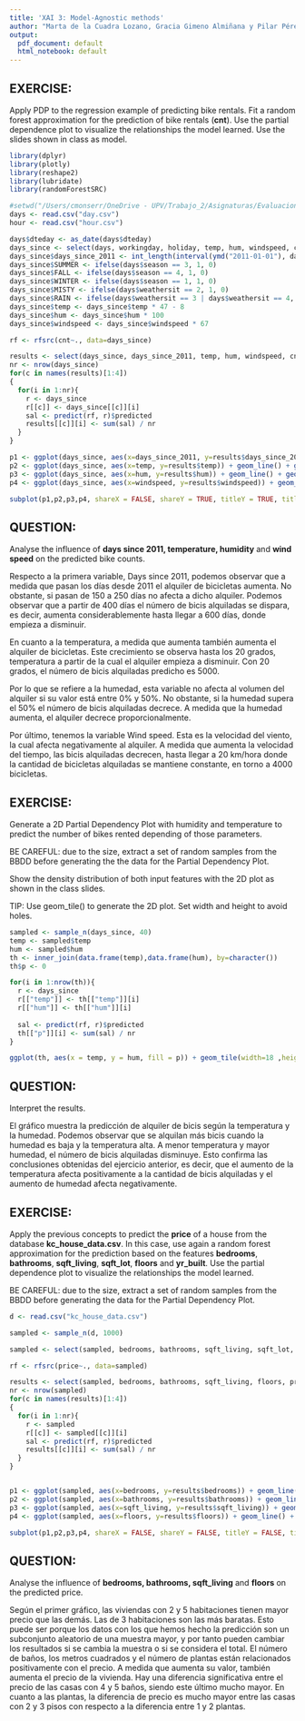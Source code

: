 ```yaml
---
title: 'XAI 3: Model-Agnostic methods'
author: "Marta de la Cuadra Lozano, Gracia Gimeno Almiñana y Pilar Pérez Argilés"
output:
  pdf_document: default
  html_notebook: default
---
```


## EXERCISE:

Apply PDP to the regression example of predicting bike rentals. Fit a random forest approximation for the prediction of bike rentals (**cnt**). Use the partial dependence plot to visualize the relationships the model learned. Use the slides shown in class as model.  


```r
library(dplyr)
library(plotly)
library(reshape2)
library(lubridate)
library(randomForestSRC)

#setwd("/Users/cmonserr/OneDrive - UPV/Trabajo_2/Asignaturas/Evaluacion de modelos/Practicas/Practica 3/Bike-Sharing-Dataset")
days <- read.csv("day.csv")
hour <- read.csv("hour.csv")

days$dteday <- as_date(days$dteday)
days_since <- select(days, workingday, holiday, temp, hum, windspeed, cnt)
days_since$days_since_2011 <- int_length(interval(ymd("2011-01-01"), days$dteday)) / (3600*24)
days_since$SUMMER <- ifelse(days$season == 3, 1, 0)
days_since$FALL <- ifelse(days$season == 4, 1, 0)
days_since$WINTER <- ifelse(days$season == 1, 1, 0)
days_since$MISTY <- ifelse(days$weathersit == 2, 1, 0)
days_since$RAIN <- ifelse(days$weathersit == 3 | days$weathersit == 4, 1, 0)
days_since$temp <- days_since$temp * 47 - 8
days_since$hum <- days_since$hum * 100
days_since$windspeed <- days_since$windspeed * 67

rf <- rfsrc(cnt~., data=days_since)

results <- select(days_since, days_since_2011, temp, hum, windspeed, cnt)
nr <- nrow(days_since)
for(c in names(results)[1:4])
{
  for(i in 1:nr){
    r <- days_since
    r[[c]] <- days_since[[c]][i]
    sal <- predict(rf, r)$predicted
    results[[c]][i] <- sum(sal) / nr
  }
}


```
```r
p1 <- ggplot(days_since, aes(x=days_since_2011, y=results$days_since_2011)) + geom_line() + geom_rug(sides="b") + ylim(0,6000) + xlab("Days since 2011") + ylab("Prediction")
p2 <- ggplot(days_since, aes(x=temp, y=results$temp)) + geom_line() + geom_rug(sides="b") + ylim(0,6000) + theme(axis.text.y = element_blank()) + xlab("Temperature")
p3 <- ggplot(days_since, aes(x=hum, y=results$hum)) + geom_line() + geom_rug(sides="b") + ylim(0,6000) + theme(axis.text.y = element_blank()) + xlab("Humidity")
p4 <- ggplot(days_since, aes(x=windspeed, y=results$windspeed)) + geom_line() + geom_rug(sides="b") + ylim(0,6000) + theme(axis.text.y = element_blank()) + xlab("Wind speed")

subplot(p1,p2,p3,p4, shareX = FALSE, shareY = TRUE, titleY = TRUE, titleX = TRUE)
```

## QUESTION:

Analyse the influence of **days since 2011, temperature, humidity** and **wind speed** on the predicted bike counts.

Respecto a la primera variable, Days since 2011, podemos observar que a medida que pasan los días desde 2011 el alquiler de bicicletas aumenta. No obstante, si pasan de 150 a 250 días no afecta a dicho alquiler. Podemos observar que a partir de 400 días el número de bicis alquiladas se dispara, es decir, aumenta considerablemente hasta llegar a 600 días, donde empieza a disminuir.

En cuanto a la temperatura, a medida que aumenta también aumenta el alquiler de bicicletas. Este crecimiento se observa hasta los 20 grados, temperatura a partir de la cual el alquiler empieza a disminuir. Con 20 grados, el número de bicis alquiladas predicho es 5000.

Por lo que se refiere a la humedad, esta variable no afecta al volumen del alquiler si su valor está entre 0% y 50%. No obstante, si la humedad supera el 50% el número de bicis alquiladas decrece. A medida que la humedad aumenta, el alquiler decrece proporcionalmente.

Por último, tenemos la variable Wind speed. Esta es la velocidad del viento, la cual afecta negativamente al alquiler. A medida que aumenta la velocidad del tiempo, las bicis alquiladas decrecen, hasta llegar a 20 km/hora donde la cantidad de bicicletas alquiladas se mantiene constante, en torno a 4000 bicicletas.




## EXERCISE:

Generate a 2D Partial Dependency Plot with humidity and temperature to predict the number of bikes rented depending of those parameters.

BE CAREFUL: due to the size, extract a set of random samples from the BBDD before generating the the data for the Partial Dependency Plot. 

Show the density distribution of both input features with the 2D plot as shown in the class slides. 

TIP: Use geom_tile() to generate the 2D plot. Set width and height to avoid holes. 


```r

sampled <- sample_n(days_since, 40)
temp <- sampled$temp
hum <- sampled$hum
th <- inner_join(data.frame(temp),data.frame(hum), by=character())
th$p <- 0

for(i in 1:nrow(th)){
  r <- days_since
  r[["temp"]] <- th[["temp"]][i]
  r[["hum"]] <- th[["hum"]][i]
  
  sal <- predict(rf, r)$predicted
  th[["p"]][i] <- sum(sal) / nr
}

ggplot(th, aes(x = temp, y = hum, fill = p)) + geom_tile(width=18 ,height=15) + geom_rug()

```

## QUESTION:

Interpret the results.

El gráfico muestra la predicción de alquiler de bicis según la temperatura y la humedad. Podemos observar que se alquilan más bicis cuando la humedad es baja y la temperatura alta. A menor temperatura y mayor humedad, el número de bicis alquiladas disminuye. Esto confirma las conclusiones obtenidas del ejercicio anterior, es decir, que el aumento de la temperatura afecta positivamente a la cantidad de bicis alquiladas y el aumento de humedad afecta negativamente.


## EXERCISE:

Apply the previous concepts to predict the **price** of a house from the database **kc_house_data.csv**. In this case, use again a random forest approximation for the prediction based on the features **bedrooms**, **bathrooms**, **sqft_living**, **sqft_lot**, **floors** and **yr_built**. 
Use the partial dependence plot to visualize the relationships the model learned.

BE CAREFUL: due to the size, extract a set of random samples from the BBDD before generating the data for the Partial Dependency Plot. 


```r

d <- read.csv("kc_house_data.csv")

sampled <- sample_n(d, 1000)

sampled <- select(sampled, bedrooms, bathrooms, sqft_living, sqft_lot, floors, yr_built, price)

rf <- rfsrc(price~., data=sampled)

results <- select(sampled, bedrooms, bathrooms, sqft_living, floors, price)
nr <- nrow(sampled)
for(c in names(results)[1:4])
{
  for(i in 1:nr){
    r <- sampled
    r[[c]] <- sampled[[c]][i]
    sal <- predict(rf, r)$predicted
    results[[c]][i] <- sum(sal) / nr
  }
}


p1 <- ggplot(sampled, aes(x=bedrooms, y=results$bedrooms)) + geom_line() + geom_rug(sides="b") + xlab("Bedrooms")
p2 <- ggplot(sampled, aes(x=bathrooms, y=results$bathrooms)) + geom_line() + geom_rug(sides="b") + xlab("Bathrooms")
p3 <- ggplot(sampled, aes(x=sqft_living, y=results$sqft_living)) + geom_line() + geom_rug(sides="b") + xlab("Sqft living")
p4 <- ggplot(sampled, aes(x=floors, y=results$floors)) + geom_line() + geom_rug(sides="b") + xlab("Floors")

subplot(p1,p2,p3,p4, shareX = FALSE, shareY = FALSE, titleY = FALSE, titleX = TRUE)
```
## QUESTION:

Analyse the influence of **bedrooms, bathrooms, sqft_living** and **floors** on the predicted price.

Según el primer gráfico, las viviendas con 2 y 5 habitaciones tienen mayor precio que las demás. Las de 3 habitaciones son las más baratas. Esto puede ser porque los datos con los que hemos hecho la predicción son un subconjunto aleatorio de una muestra mayor, y por tanto pueden cambiar los resultados si se cambia la muestra o si se considera el total.
El número de baños, los metros cuadrados y el número de plantas están relacionados positivamente con el precio. A medida que aumenta su valor, también aumenta el precio de la vivienda. Hay una diferencia significativa entre el precio de las casas con 4 y 5 baños, siendo este último mucho mayor. En cuanto a las plantas, la diferencia de precio es mucho mayor entre las casas con 2 y 3 pisos con respecto a la diferencia entre 1 y 2 plantas.





